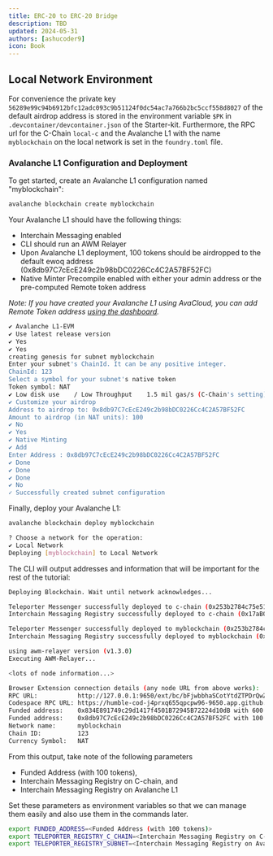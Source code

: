 ```yaml
---
title: ERC-20 to ERC-20 Bridge
description: TBD
updated: 2024-05-31
authors: [ashucoder9]
icon: Book
---
```



## Local Network Environment

For convenience the private key `56289e99c94b6912bfc12adc093c9b51124f0dc54ac7a766b2bc5ccf558d8027` of the default airdrop address is stored in the environment variable `$PK` in `.devcontainer/devcontainer.json` of the Starter-kit. Furthermore, the RPC url for the C-Chain `local-c` and the Avalanche L1 with the name `myblockchain` on the local network is set in the `foundry.toml` file.

### Avalanche L1 Configuration and Deployment

To get started, create an Avalanche L1 configuration named "myblockchain":

```bash
avalanche blockchain create myblockchain
```

Your Avalanche L1 should have the following things:

- Interchain Messaging enabled
- CLI should run an AWM Relayer
- Upon Avalanche L1 deployment, 100 tokens should be airdropped to the default ewoq address (0x8db97C7cEcE249c2b98bDC0226Cc4C2A57BF52FC)
- Native Minter Precompile enabled with either your admin address or the pre-computed Remote token address

_Note: If you have created your Avalanche L1 using AvaCloud, you can add Remote Token address [using the dashboard](https://support.avacloud.io/avacloud-how-do-i-use-the-native-token-minter)._

```bash
✔ Avalanche L1-EVM
✔ Use latest release version
✔ Yes
✔ Yes
creating genesis for subnet myblockchain
Enter your subnet's ChainId. It can be any positive integer.
ChainId: 123
Select a symbol for your subnet's native token
Token symbol: NAT
✔ Low disk use    / Low Throughput    1.5 mil gas/s (C-Chain's setting)
✔ Customize your airdrop
Address to airdrop to: 0x8db97C7cEcE249c2b98bDC0226Cc4C2A57BF52FC
Amount to airdrop (in NAT units): 100
✔ No
✔ Yes
✔ Native Minting
✔ Add
Enter Address : 0x8db97C7cEcE249c2b98bDC0226Cc4C2A57BF52FC
✔ Done
✔ Done
✔ Done
✔ No
✓ Successfully created subnet configuration
```

Finally, deploy your Avalanche L1:

```bash
avalanche blockchain deploy myblockchain
```

```bash
? Choose a network for the operation:
✔ Local Network
Deploying [myblockchain] to Local Network
```

The CLI will output addresses and information that will be important for the rest of the tutorial:

```bash
Deploying Blockchain. Wait until network acknowledges...

Teleporter Messenger successfully deployed to c-chain (0x253b2784c75e510dD0fF1da844684a1aC0aa5fcf)
Interchain Messaging Registry successfully deployed to c-chain (0x17aB05351fC94a1a67Bf3f56DdbB941aE6c63E25)

Teleporter Messenger successfully deployed to myblockchain (0x253b2784c75e510dD0fF1da844684a1aC0aa5fcf)
Interchain Messaging Registry successfully deployed to myblockchain (0x73b1dB7E9923c9d8fd643ff381e74dd9618EA1a5)

using awm-relayer version (v1.3.0)
Executing AWM-Relayer...

<lots of node information...>

Browser Extension connection details (any node URL from above works):
RPC URL:           http://127.0.0.1:9650/ext/bc/bFjwbbhaSCotYtdZTPDrQwZn8uVqRoL7YbZxCxXY94k7Qhf3E/rpc
Codespace RPC URL: https://humble-cod-j4prxq655qpcpw96-9650.app.github.dev/ext/bc/bFjwbbhaSCotYtdZTPDrQwZn8uVqRoL7YbZxCxXY94k7Qhf3E/rpc
Funded address:    0x834E891749c29d1417f4501B72945B72224d10dB with 600 (10^18)
Funded address:    0x8db97C7cEcE249c2b98bDC0226Cc4C2A57BF52FC with 100 (10^18) - private key: 56289e99c94b6912bfc12adc093c9b51124f0dc54ac7a766b2bc5ccf558d8027
Network name:      myblockchain
Chain ID:          123
Currency Symbol:   NAT
```

From this output, take note of the following parameters

- Funded Address (with 100 tokens),
- Interchain Messaging Registry on C-chain, and
- Interchain Messaging Registry on Avalanche L1

Set these parameters as environment variables so that we can manage them easily and also use them in the commands later.

```bash
export FUNDED_ADDRESS=<Funded Address (with 100 tokens)>
export TELEPORTER_REGISTRY_C_CHAIN=<Interchain Messaging Registry on C-chain>
export TELEPORTER_REGISTRY_SUBNET=<Interchain Messaging Registry on Avalanche L1>
```

